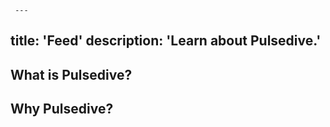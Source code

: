      ---
title: 'Feed'
description: 'Learn about Pulsedive.'
---          
              
## What is Pulsedive?

## Why Pulsedive?
